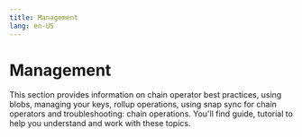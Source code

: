 ```yaml
---
title: Management
lang: en-US
---
```



# Management

This section provides information on chain operator best practices, using blobs, managing your keys, rollup operations, using snap sync for chain operators and troubleshooting: chain operations. You'll find guide, tutorial to help you understand and work with these topics.

<Cards>
  <Card title="Chain operator best practices" href="/builders/chain-operators/management/best-practices" />

  <Card title="Using blobs" href="/builders/chain-operators/management/blobs" />

  <Card title="Managing your keys" href="/builders/chain-operators/management/key-management" />

  <Card title="Rollup operations" href="/builders/chain-operators/management/operations" />

  <Card title="Using snap sync for chain operators" href="/builders/chain-operators/management/snap-sync" />

  <Card title="Troubleshooting: chain operations" href="/builders/chain-operators/management/troubleshooting" />
</Cards>
